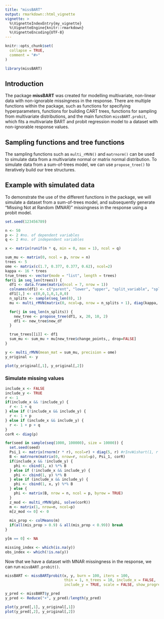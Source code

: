 ```yaml
---
title: "missBART"
output: rmarkdown::html_vignette
vignette: >
  %\VignetteIndexEntry{my_vignette}
  %\VignetteEngine{knitr::rmarkdown}
  %\VignetteEncoding{UTF-8}
---
```


```r
knitr::opts_chunk$set(
  collapse = TRUE,
  comment = "#>"
)
```

```r
library(missBART)
```

## Introduction
The package __missBART__ was created for modelling multivariate, non-linear data with non-ignorable missingness in the response. There are multiple functions within the package, such as functions for specifying hyperparameters, functions for building CART trees, functions for sampling from multivariate distributions, and the main function `missBART.probit`, which fits a multivariate BART and probit regression model to a dataset with non-ignorable response values. 

## Sampling functions and tree functions
The sampling functions such as `multi_rMVN()` and `matrnorm()` can be used to simulate data from a multivariate normal or matrix normal distribution. To simulate data from a sum-of-trees model, we can use `propose_tree()` to iteratively build our tree structures.

## Example with simulated data
To demonstrate the use of the different functions in the package, we will simulate a dataset from a sum-of-trees model, and subsequently generate "Missing Not at Random (MNAR)" missingness in the response using a probit model. 

```r
set.seed(123456789)

n <- 50
p <- 2 #no. of dependent variables
q <- 2 #no. of independent variables

x <- matrix(runif(n * q, min = 0, max = 1), ncol = q)

sum_mu <- matrix(0, ncol = p, nrow = n)
trees <- 5
ome <- matrix(c(1.7, 0.377, 0.377, 0.62), ncol=2)
kappa <- 16 * trees
true_trees <- vector(mode = "list", length = trees)
for(i in seq_len(trees)) {
  df1 <- data.frame(matrix(ncol = 7, nrow = 1))
  colnames(df1) <- c("parent", "lower", "upper", "split_variable", "split_value", "depth", "direction")
  df1[1,] <- c(0,0,1,0,1,0,0)
  n_splits <- sample(seq_len(8), 1)
  mu <- multi_rMVN(matrix(0, ncol=p, nrow = n_splits + 1), diag(kappa, p)) 

  for(j in seq_len(n_splits)) {
    new_tree <- propose_tree(df1, x, 20, 10, 2)
    df1 <- new_tree$new_df
  }

  true_trees[[i]] <- df1
  sum_mu <- sum_mu + mu[new_tree$change_points,, drop=FALSE]
}

y <- multi_rMVN(mean_mat = sum_mu, precision = ome)
y_original <- y

plot(y_original[,1], y_original[,2])
```

### Simulate missing values 
```r
include_x <- FALSE
include_y <- TRUE
r <- 1
if(include_x && !include_y) {
  r <- 1 + q
} else if (!include_x && include_y) {
  r <- 1 + p
} else if (include_x && include_y) {
  r <- 1 + p + q
}
corR <- diag(p)

for(seed in sample(seq(1000, 100000), size = 10000)) {
  set.seed(seed)
  Psi_1 <- matrix(rnorm(r * r), ncol=r) + diag(5, r) #rInvWishart(1, r + 1, diag(r))[,,1]
  B <- matrnorm(matrix(0, nrow=r, ncol=p), Psi_1, corR)
  if(include_x && !include_y) {
    phi <- cbind(1, x) %*% B
  } else if (!include_x && include_y) {
    phi <- cbind(1, y) %*% B
  } else if (include_x && include_y) {
    phi <- cbind(1, x, y) %*% B
  } else {
    phi <- matrix(B, nrow = n, ncol = p, byrow = TRUE)
  }
  z_mod <- multi_rMVN(phi, solve(corR))
  m <- matrix(1, nrow=n, ncol=p)
  m[z_mod <= 0] <- 0
  
  mis_prop <- colMeans(m)
  if(all(mis_prop > 0.9) & all(mis_prop < 0.99)) break
}

y[m == 0] <- NA

missing_index <- which(is.na(y))
obs_index <- which(!is.na(y))

```

Now that we have a dataset with MNAR missingness in the response, we can run `missBART.probit()`. 

```r
missBART <- missBARTprobit(x, y, burn = 100, iters = 100, 
                           thin = 1, n_trees = 10, include_x = FALSE,
                           include_y = TRUE, scale = FALSE, show_progress = FALSE)

y_pred <- missBART$y_pred
y_pred <- Reduce("+", y_pred)/length(y_pred)

plot(y_pred[,1], y_original[,1])
plot(y_pred[,2], y_original[,2])
```
